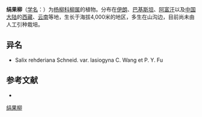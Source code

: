 {{Speciesbox
| name = 绢果柳
| status = 
| status_system = 
| image =
| genus = Salix
| species = sericocarpa
| authority = Anderss.
}}

'''绢果柳'''（[[学名|学名]]：{{lang|la|''Salix sericocarpa''}}）为[[杨柳科|杨柳科]][[柳属|柳属]]的植物。分布在[[伊朗|伊朗]]、[[巴基斯坦|巴基斯坦]]、[[阿富汗|阿富汗]]以及[[中国大陆|中国大陆]]的[[西藏|西藏]]、[[云南|云南]]等地，生长于海拔4,000米的地区，多生在山沟边，目前尚未由人工引种栽培。

== 异名 ==
* Salix rehderiana Schneid. var. lasiogyna C. Wang et P. Y. Fu

== 参考文献 ==
<div class="references-small">
* {{cite web| url =http://www.bioinfo.cn/db05/KmzwSpecies.php?action=view&id=20597| title =绢果柳| work =《中国高等植物数据库全库》| publisher =中国科学院微生物研究所| author =昆明植物研究所| accessdate =2009-02-25| deadurl =yes| archiveurl =https://web.archive.org/web/20160305001904/http://www.bioinfo.cn/db05/KmzwSpecies.php?action=view&id=20597| archivedate =2016-03-05}}
</div>
{{Taxonbar|from=Q15230954}}

[[Category:柳属|绢果柳]]


{{植物小作品}}